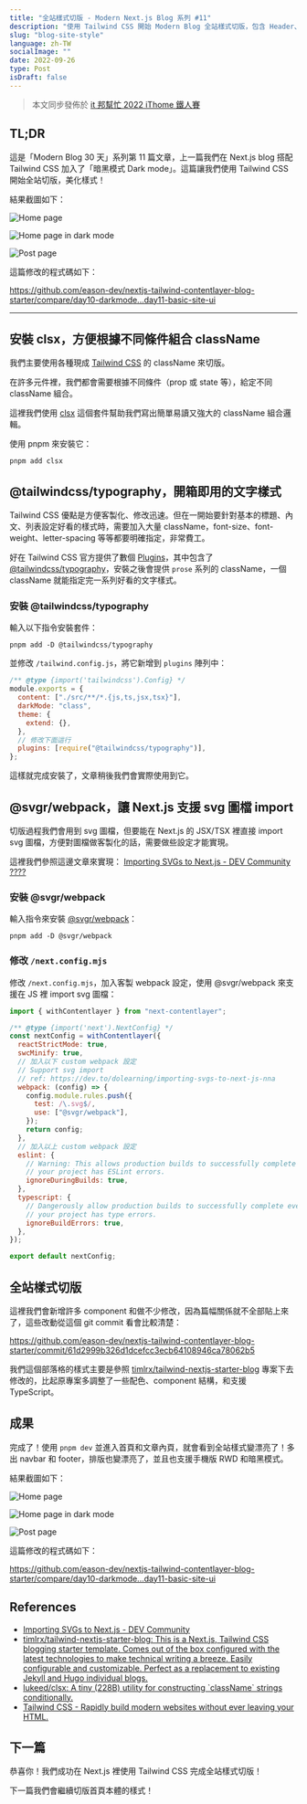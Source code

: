 ```yaml
---
title: "全站樣式切版 - Modern Next.js Blog 系列 #11"
description: "使用 Tailwind CSS 開始 Modern Blog 全站樣式切版，包含 Header、Footer 等"
slug: "blog-site-style"
language: zh-TW
socialImage: ""
date: 2022-09-26
type: Post
isDraft: false
---
```


> 本文同步發佈於 [it 邦幫忙 2022 iThome 鐵人賽](https://ithelp.ithome.com.tw/articles/10299066)

## TL;DR

這是「Modern Blog 30 天」系列第 11 篇文章，上一篇我們在 Next.js blog 搭配 Tailwind CSS 加入了「暗黑模式 Dark mode」。這篇讓我們使用 Tailwind CSS 開始全站切版，美化樣式！

結果截圖如下：

![Home page](https://i.imgur.com/gNT9ZDg.jpg)

![Home page in dark mode](https://i.imgur.com/Gf0hn2v.jpg)

![Post page](https://i.imgur.com/KPgE8x0.jpg)

這篇修改的程式碼如下：

https://github.com/eason-dev/nextjs-tailwind-contentlayer-blog-starter/compare/day10-darkmode...day11-basic-site-ui

---

## 安裝 clsx，方便根據不同條件組合 className

我們主要使用各種現成 [Tailwind CSS](https://tailwindcss.com/) 的 className 來切版。

在許多元件裡，我們都會需要根據不同條件（prop 或 state 等），給定不同 className 組合。

這裡我們使用 [clsx](https://github.com/lukeed/clsx) 這個套件幫助我們寫出簡單易讀又強大的 className 組合邏輯。

使用 pnpm 來安裝它：

```shell
pnpm add clsx
```

## @tailwindcss/typography，開箱即用的文字樣式

Tailwind CSS 優點是方便客製化、修改迅速。但在一開始要針對基本的標題、內文、列表設定好看的樣式時，需要加入大量 className，font-size、font-weight、letter-spacing 等等都要明確指定，非常費工。

好在 Tailwind CSS 官方提供了數個 [Plugins](https://tailwindcss.com/docs/plugins)，其中包含了 [@tailwindcss/typography](https://tailwindcss.com/docs/typography-plugin)，安裝之後會提供 `prose` 系列的 className，一個 className 就能指定完一系列好看的文字樣式。

### 安裝 @tailwindcss/typography

輸入以下指令安裝套件：

```shell
pnpm add -D @tailwindcss/typography
```

並修改 `/tailwind.config.js`，將它新增到 `plugins` 陣列中：

```js
/** @type {import('tailwindcss').Config} */
module.exports = {
  content: ["./src/**/*.{js,ts,jsx,tsx}"],
  darkMode: "class",
  theme: {
    extend: {},
  },
  // 修改下面這行
  plugins: [require("@tailwindcss/typography")],
};
```

這樣就完成安裝了，文章稍後我們會實際使用到它。

## @svgr/webpack，讓 Next.js 支援 svg 圖檔 import

切版過程我們會用到 svg 圖檔，但要能在 Next.js 的 JSX/TSX 裡直接 import svg 圖檔，方便對圖檔做客製化的話，需要做些設定才能實現。

這裡我們參照這邊文章來實現：
[Importing SVGs to Next.js - DEV Community ?‍??‍?](https://dev.to/dolearning/importing-svgs-to-next-js-nna)

### 安裝 @svgr/webpack

輸入指令來安裝 [@svgr/webpack](https://www.npmjs.com/package/@svgr/webpack)：

```shell
pnpm add -D @svgr/webpack
```

### 修改 `/next.config.mjs`

修改 `/next.config.mjs`，加入客製 webpack 設定，使用 @svgr/webpack 來支援在 JS 裡 import svg 圖檔：

```js
import { withContentlayer } from "next-contentlayer";

/** @type {import('next').NextConfig} */
const nextConfig = withContentlayer({
  reactStrictMode: true,
  swcMinify: true,
  // 加入以下 custom webpack 設定
  // Support svg import
  // ref: https://dev.to/dolearning/importing-svgs-to-next-js-nna
  webpack: (config) => {
    config.module.rules.push({
      test: /\.svg$/,
      use: ["@svgr/webpack"],
    });
    return config;
  },
  // 加入以上 custom webpack 設定
  eslint: {
    // Warning: This allows production builds to successfully complete even if
    // your project has ESLint errors.
    ignoreDuringBuilds: true,
  },
  typescript: {
    // Dangerously allow production builds to successfully complete even if
    // your project has type errors.
    ignoreBuildErrors: true,
  },
});

export default nextConfig;
```

## 全站樣式切版

這裡我們會新增許多 component 和做不少修改，因為篇幅關係就不全部貼上來了，這些改動從這個 git commit 看會比較清楚：

https://github.com/eason-dev/nextjs-tailwind-contentlayer-blog-starter/commit/61d2999b326d1dcefcc3ecb64108946ca78062b5

我們這個部落格的樣式主要是參照 [timlrx/tailwind-nextjs-starter-blog](https://github.com/timlrx/tailwind-nextjs-starter-blog) 專案下去修改的，比起原專案多調整了一些配色、component 結構，和支援 TypeScript。

## 成果

完成了！使用 `pnpm dev` 並進入首頁和文章內頁，就會看到全站樣式變漂亮了！多出 navbar 和 footer，排版也變漂亮了，並且也支援手機版 RWD 和暗黑模式。

結果截圖如下：

![Home page](https://i.imgur.com/gNT9ZDg.jpg)

![Home page in dark mode](https://i.imgur.com/Gf0hn2v.jpg)

![Post page](https://i.imgur.com/KPgE8x0.jpg)

這篇修改的程式碼如下：

https://github.com/eason-dev/nextjs-tailwind-contentlayer-blog-starter/compare/day10-darkmode...day11-basic-site-ui

## References

- [Importing SVGs to Next.js - DEV Community](https://dev.to/dolearning/importing-svgs-to-next-js-nna)
- [timlrx/tailwind-nextjs-starter-blog: This is a Next.js, Tailwind CSS blogging starter template. Comes out of the box configured with the latest technologies to make technical writing a breeze. Easily configurable and customizable. Perfect as a replacement to existing Jekyll and Hugo individual blogs.](https://github.com/timlrx/tailwind-nextjs-starter-blog)
- [lukeed/clsx: A tiny (228B) utility for constructing \`className\` strings conditionally.](https://github.com/lukeed/clsx)
- [Tailwind CSS - Rapidly build modern websites without ever leaving your HTML.](https://tailwindcss.com/)

## 下一篇

恭喜你！我們成功在 Next.js 裡使用 Tailwind CSS 完成全站樣式切版！

下一篇我們會繼續切版首頁本體的樣式！
